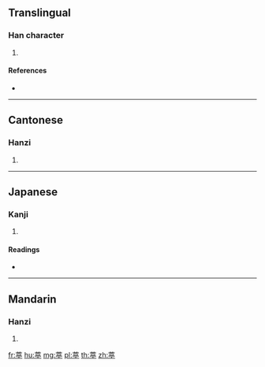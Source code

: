 {{character info/new}}
==Translingual==

===Han character===
{{Han char|rn=140|rad=艸|as=09|sn=15|four=44201|canj=TYRN}}

# {{defn|Han|sort=艸09}}

====References====
* {{Han ref|kx=1046.210|dkj=31459|dj=1508.010|hdz=53254.010|uh=8476|ud=33910|bh=DFAC|bd=57260}}

----

==Cantonese==

===Hanzi===
{{yue-hanzi|jyut=|y=ting4}}

# {{defn|lang=yue|sort=艸09}}

----

==Japanese==

===Kanji===
{{ja-kanji|grade=|rs=艸09}}

# {{defn|lang=ja|sort=艸09}}

====Readings====
* {{ja-readings|on=[[てい]] (tei), [[じょう]] (jō), [[ちょう]] (chō)|kun=[[いぬなずな]] (inunazuna)|nanori=}}

----

==Mandarin==

===Hanzi===
{{cmn-hanzi|pin=[[tíng]] ([[ting2]])|wg=t'ing<sup>2</sup>}}

# {{defn|lang=cmn|sort=艸09}}

[[fr:葶]]
[[hu:葶]]
[[mg:葶]]
[[pl:葶]]
[[th:葶]]
[[zh:葶]]